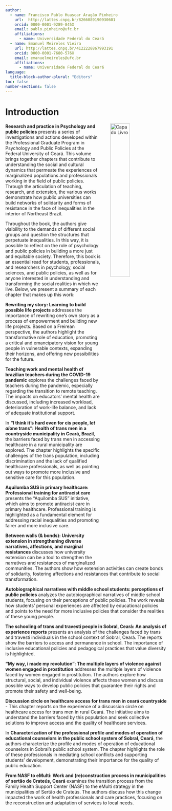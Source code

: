 ```yaml
---
author: 
  - name: Francisco Pablo Huascar Aragão Pinheiro
    url:  http://lattes.cnpq.br/8266089190930601
    orcid: 0000-0001-9289-845X
    email: pablo.pinheiro@ufc.br
    affiliations: 
      - name: Universidade Federal do Ceará    
  - name: Emanuel Meireles Vieira
    url: http://lattes.cnpq.br/4122228867993191
    orcid: 0000-0001-7680-576X
    email: emanuelmeireles@ufc.br
    affiliations: 
      - name: Universidade Federal do Ceará
language: 
  title-block-author-plural: "Editors"
toc: false
number-sections: false
---
```


# Introduction  {.unnumbered}

<img src="./imagens/cover_en.png" alt="Capa do Livro" style="float: right; margin-left: 30px; width: 35%;" />

**Research and practice in Psychology and public policies** presents a series of investigations and actions developed within the Professional Graduate Program in Psychology and Public Policies at the Federal University of Ceará. This volume brings together chapters that contribute to understanding the social and cultural dynamics that permeate the experiences of marginalized populations and professionals working in the field of public policies. Through the articulation of teaching, research, and extension, the various works demonstrate how public universities can build networks of solidarity and forms of resistance in the face of inequalities in the interior of Northeast Brazil.

Throughout the book, the authors give visibility to the demands of different social groups and question the structures that perpetuate inequalities. In this way, it is possible to reflect on the role of psychology and public policies in building a more just and equitable society. Therefore, this book is an essential read for students, professionals, and researchers in psychology, social sciences, and public policies, as well as for anyone interested in understanding and transforming the social realities in which we live. Below, we present a summary of each chapter that makes up this work:

**Rewriting my story: Learning to build possible life projects** addresses the importance of rewriting one's own story as a process of empowerment and building new life projects. Based on a Freirean perspective, the authors highlight the transformative role of education, promoting a critical and emancipatory vision for young people in vulnerable contexts, expanding their horizons, and offering new possibilities for the future.

**Teaching work and mental health of brazilian teachers during the COVID-19 pandemic** explores the challenges faced by teachers during the pandemic, especially regarding the transition to remote teaching. The impacts on educators' mental health are discussed, including increased workload, deterioration of work-life balance, and lack of adequate institutional support.

In **"I think it's hard even for cis people, l*et al*one trans": Health of trans men in a countryside municipality in Ceará, Brazil**, the barriers faced by trans men in accessing healthcare in a rural municipality are explored. The chapter highlights the specific challenges of the trans population, including discrimination and the lack of qualified healthcare professionals, as well as pointing out ways to promote more inclusive and sensitive care for this population.

**Aquilomba SUS in primary healthcare: Professional training for antiracist care** presents the "Aquilomba SUS" initiative, which aims to promote antiracist care in primary healthcare. Professional training is highlighted as a fundamental element for addressing racial inequalities and promoting fairer and more inclusive care.

**Between walls (& bonds): University extension in strengthening diverse narratives, affections, and marginal resistances** discusses how university extension can be a tool to strengthen the narratives and resistances of marginalized communities. The authors show how extension activities can create bonds of solidarity, fostering affections and resistances that contribute to social transformation.

**Autobiographical narratives with middle school students: perceptions of public policies** analyzes the autobiographical narratives of middle school students, focusing on their perceptions of public policies. The work reveals how students' personal experiences are affected by educational policies and points to the need for more inclusive policies that consider the realities of these young people.

**The schooling of trans and travesti people in Sobral, Ceará: An analysis of experience reports** presents an analysis of the challenges faced by trans and travesti individuals in the school context of Sobral, Ceará. The reports show the barriers to access and permanence in school. The importance of inclusive educational policies and pedagogical practices that value diversity is highlighted.

**"My way, i made my revolution": The multiple layers of violence against women engaged in prostitution** addresses the multiple layers of violence faced by women engaged in prostitution. The authors explore how structural, social, and individual violence affects these women and discuss possible ways to develop public policies that guarantee their rights and promote their safety and well-being.

**Discussion circle on healthcare access for trans men in ceará countryside** - This chapter reports on the experience of a discussion circle on healthcare access for trans men in rural Ceará. The initiative aims to understand the barriers faced by this population and seek collective solutions to improve access and the quality of healthcare services.

In **Characterization of the professional profile and modes of operation of educational counselors in the public school system of Sobral, Ceará**, the authors characterize the profile and modes of operation of educational counselors in Sobral's public school system. The chapter highlights the role of these professionals in mediating school conflicts and supporting students' development, demonstrating their importance for the quality of public education.

**From NASF to eMulti: Work and (re)construction process in municipalities of sertão de Crateús, Ceará** examines the transition process from the Family Health Support Center (NASF) to the eMulti strategy in the municipalities of Sertão de Crateús. The authors discuss how this change impacted the work of health professionals and care practices, focusing on the reconstruction and adaptation of services to local needs.
